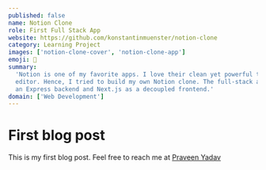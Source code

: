 ```yaml
---
published: false
name: Notion Clone
role: First Full Stack App
website: https://github.com/konstantinmuenster/notion-clone
category: Learning Project
images: ['notion-clone-cover', 'notion-clone-app']
emoji: 📓
summary:
  'Notion is one of my favorite apps. I love their clean yet powerful text
  editor. Hence, I tried to build my own Notion clone. The full-stack app uses
  an Express backend and Next.js as a decoupled frontend.'
domain: ['Web Development']
---
```



# First blog post

This is my first blog post. Feel free to reach me at
[Praveen Yadav](https://twitter.com/osfreak)
